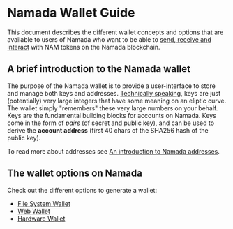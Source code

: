 # Namada Wallet Guide

This document describes the different wallet concepts and options that are available to users of Namada who want to be able to [send, receive and interact](../users/send-and-receive-nam-tokens.md) with NAM tokens on the Namada blockchain.

## A brief introduction to the Namada wallet
The purpose of the Namada wallet is to provide a user-interface to store and manage both keys and addresses.
[Technically speaking](https://vitalik.ca/general/2017/01/14/exploring_ecp.html), keys are just (potentially) very large integers that have some meaning on an eliptic curve.
The wallet simply "remembers" these very large numbers on your behalf. Keys are the fundamental building blocks for accounts on Namada.
Keys come in the form of *pairs* (of secret and public key), and can be used to derive the **account address** (first 40 chars of the SHA256 hash of the public key).

To read more about addresses see [An introduction to Namada addresses](../users/an-introduction-to-namada-addresses.md).

## The wallet options on Namada

Check out the different options to generate a wallet:

- [File System Wallet](./wallet/file-system-wallet.md)
- [Web Wallet](./wallet/web-wallet.md)
- [Hardware Wallet](./wallet/hardware-wallet.md)
